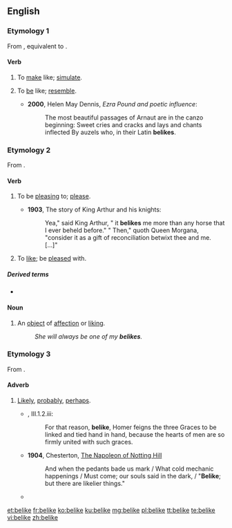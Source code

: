 ==English==

===Etymology 1===
From {{etyl|enm|en}} {{term|beliken||to simulate, feign|lang=enm}}, equivalent to {{prefix|be|like|lang=en}}.

====Verb====
{{en-verb|belik}}

# {{context|transitive|lang=en}} To [[make]] like; [[simulate]].
# {{context|transitive|lang=en}} To [[be]] like; [[resemble]].
#* '''2000''', Helen May Dennis, ''Ezra Pound and poetic influence'':
#*: The most beautiful passages of Arnaut are in the canzo beginning: Sweet cries and cracks and lays and chants inflected By auzels who, in their Latin '''belikes'''. 

===Etymology 2===
From {{prefix|be|like|lang=en}}.

====Verb====
{{en-verb|belik}}

# {{context|impersonal|lang=en}} To be [[pleasing]] to; [[please]].
#* '''1903''', The story of King Arthur and his knights:
#*: Yea," said King Arthur, " it '''belikes''' me more than any horse that I ever beheld before." " Then," quoth Queen Morgana, "consider it as a gift of reconciliation betwixt thee and me. [...]"
# {{context|transitive|lang=en}} To [[like]]; be [[pleased]] with.

=====Derived terms=====
* {{l/en|beliked}}

====Noun====
{{en-noun}}

# An [[object]] of [[affection]] or [[liking]].
#: ''She will always be one of my '''belikes'''.''

===Etymology 3===
From {{prefix|be|like|lang=en}}.

====Adverb====
{{en-adv|-}}

# {{context|archaic|or|dialectal|Northern England|lang=en}} [[likely|Likely]], [[probably]], [[perhaps]].
#*{{RQ:RBrtn AntmyMlncly}}, III.1.2.iii:
#*:For that reason, '''belike''', Homer feigns the three Graces to be linked and tied hand in hand, because the hearts of men are so firmly united with such graces.
#*'''1904''', Chesterton, [[s:The Napoleon of Notting Hill|The Napoleon of Notting Hill]]
#*:And when the pedants bade us mark / What cold mechanic happenings / Must come; our souls said in the dark, / "'''Belike'''; but there are likelier things."
#* {{quote-book|year=1991|author=Roger Zelazny & Robert Sheckley
|title=[http://books.google.com/books?ei=pFkWT9zfO8altwfcubzhAg&id=V0GtFFhDUvIC&dq=Bring+Me+the+Head+of+Prince+Charming&q=eftsoons#search_anchor Bring Me the Head of Prince Charming]
|publisher=Bantam Books, New York|page=205
|passage=Princess Scarlet fanned herself with the Chinese fan that Supply had provided and, turning to Achmed Ali, said in formal tones, "'''Belike''', sir, I've not seen thy match for overall all-in dancing eftsoons.}}

[[et:belike]]
[[fr:belike]]
[[ko:belike]]
[[ku:belike]]
[[mg:belike]]
[[pl:belike]]
[[tt:belike]]
[[te:belike]]
[[vi:belike]]
[[zh:belike]]
